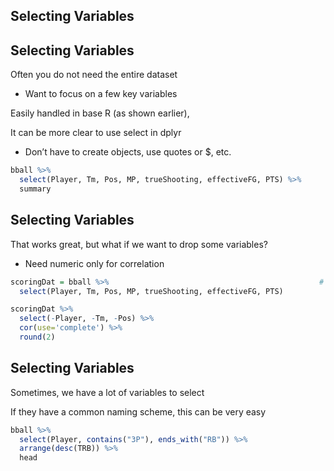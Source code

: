 
## Selecting Variables
## Selecting Variables

Often you do not need the entire dataset

- Want to focus on a few key variables

Easily handled in base R (as shown earlier), 

It can be more clear to use <span class="func">select</span> in <span class='pack'>dplyr</span>

- Don't have to create objects, use quotes or $, etc.

```r
bball %>% 
  select(Player, Tm, Pos, MP, trueShooting, effectiveFG, PTS) %>% 
  summary
```


## Selecting Variables

That works great, but what if we want to drop some variables?

- Need numeric only for correlation

```r
scoringDat = bball %>%                                               # creating object as we will come back to it later
  select(Player, Tm, Pos, MP, trueShooting, effectiveFG, PTS)

scoringDat %>% 
  select(-Player, -Tm, -Pos) %>% 
  cor(use='complete') %>% 
  round(2)
```


## Selecting Variables

Sometimes, we have a lot of variables to select

If they have a common naming scheme, this can be very easy

```r
bball %>% 
  select(Player, contains("3P"), ends_with("RB")) %>% 
  arrange(desc(TRB)) %>% 
  head
```